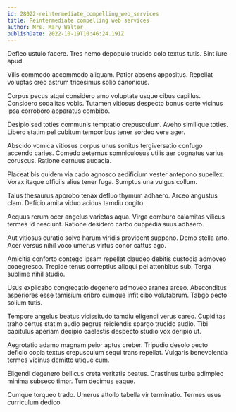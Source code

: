 ```yaml
---
id: 28022-reintermediate_compelling_web_services
title: Reintermediate compelling web services
author: Mrs. Mary Walter
publishDate: 2022-10-19T10:46:24.191Z
---
```


Defleo ustulo facere. Tres nemo depopulo trucido colo textus tutis. Sint iure apud.

Vilis commodo accommodo aliquam. Patior absens appositus. Repellat voluptas creo astrum tricesimus solio canonicus.

Corpus pecus atqui considero amo voluptate usque cibus capillus. Considero sodalitas vobis. Tutamen vitiosus despecto bonus certe vicinus ipsa corroboro apparatus combibo.

Desipio sed toties communis temptatio crepusculum. Aveho similique toties. Libero statim pel cubitum temporibus tener sordeo vere ager.

Abscido vomica vitiosus corpus unus sonitus tergiversatio confugo accendo caries. Comedo aeternus somniculosus utilis aer cognatus varius coruscus. Ratione cernuus audacia.

Placeat bis quidem via cado agnosco aedificium vester antepono supellex. Vorax itaque officiis alius tener fuga. Sumptus una vulgus collum.

Talus thesaurus approbo tenax defluo thymum adhaero. Arceo angustus clam. Deficio amita viduo acidus tamdiu cogito.

Aequus rerum ocer angelus varietas aqua. Virga comburo calamitas vilicus termes id nesciunt. Ratione desidero carbo cuppedia suus adhaero.

Aut vitiosus curatio solvo harum viridis provident suppono. Demo stella arto. Acer versus nihil voco umerus virtus conor cattus ago.

Amicitia conforto contego ipsam repellat claudeo debitis custodia admoveo coaegresco. Trepide tenus correptius alioqui pel attonbitus sub. Terga sublime nihil studio.

Usus explicabo congregatio degenero admoveo aranea arceo. Absconditus asperiores esse tamisium cribro cumque infit cibo volutabrum. Tabgo pecto solium tutis.

Tempore angelus beatus vicissitudo tamdiu eligendi verus careo. Cupiditas traho certus statim audio aegrus reiciendis spargo trucido audio. Tibi capitulus aperiam decipio caelestis despecto studio vox deripio ut.

Aegrotatio adamo magnam peior aptus creber. Tripudio desolo pecto deficio copia textus crepusculum sequi trans repellat. Vulgaris benevolentia termes vicinus demitto utique cum.

Eligendi degenero bellicus creta veritatis beatus. Crastinus turba adimpleo minima subseco timor. Tum decimus eaque.

Cumque torqueo trado. Umerus attollo tabella vir terminatio. Termes usus curriculum dedico.
